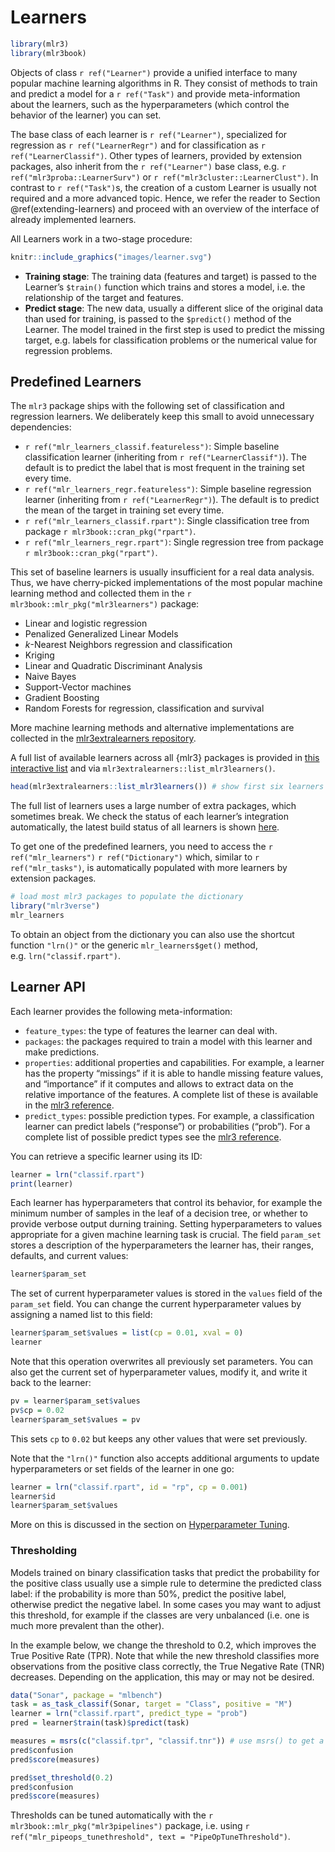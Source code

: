 # Learners {#learners}

```r
library(mlr3)
library(mlr3book)
```

Objects of class `r ref("Learner")` provide a unified interface to many popular machine learning algorithms in R.
They consist of methods to train and predict a model for a `r ref("Task")` and provide meta-information about the learners, such as the hyperparameters (which control the behavior of the learner) you can set.

The base class of each learner is `r ref("Learner")`, specialized for regression as `r ref("LearnerRegr")` and for classification as `r ref("LearnerClassif")`.
Other types of learners, provided by extension packages, also inherit from the `r ref("Learner")` base class, e.g. `r ref("mlr3proba::LearnerSurv")` or `r ref("mlr3cluster::LearnerClust")`.
In contrast to `r ref("Task")`s, the creation of a custom Learner is usually not required and a more advanced topic.
Hence, we refer the reader to Section \@ref(extending-learners) and proceed with an overview of the interface of already implemented learners.

All Learners work in a two-stage procedure:
```r
knitr::include_graphics("images/learner.svg")
```

* **Training stage**: The training data (features and target) is passed to the Learner's `$train()` function which trains and stores a model, i.e. the relationship of the target and features.
* **Predict stage**: The new data, usually a different slice of the original data than used for training, is passed to the `$predict()` method of the Learner.
  The model trained in the first step is used to predict the missing target, e.g. labels for classification problems or the numerical value for regression problems.

## Predefined Learners

The `mlr3` package ships with the following set of classification and regression learners.
We deliberately keep this small to avoid unnecessary dependencies:

* `r ref("mlr_learners_classif.featureless")`: Simple baseline classification learner (inheriting from `r ref("LearnerClassif")`).
  The default is to predict the label that is most frequent in the training set every time.
* `r ref("mlr_learners_regr.featureless")`: Simple baseline regression learner (inheriting from `r ref("LearnerRegr")`).
  The default is to predict the mean of the target in training set every time.
* `r ref("mlr_learners_classif.rpart")`: Single classification tree from package `r mlr3book::cran_pkg("rpart")`.
* `r ref("mlr_learners_regr.rpart")`: Single regression tree from package `r mlr3book::cran_pkg("rpart")`.

This set of baseline learners is usually insufficient for a real data analysis.
Thus, we have cherry-picked implementations of the most popular machine learning method and collected them in the `r mlr3book::mlr_pkg("mlr3learners")` package:

* Linear and logistic regression
* Penalized Generalized Linear Models
* $k$-Nearest Neighbors regression and classification
* Kriging
* Linear and Quadratic Discriminant Analysis
* Naive Bayes
* Support-Vector machines
* Gradient Boosting
* Random Forests for regression, classification and survival

More machine learning methods and alternative implementations are collected in the [mlr3extralearners repository](https://github.com/mlr-org/mlr3extralearners/).

:::{.callout-tip}
A full list of available learners across all {mlr3} packages is provided in [this interactive list](https://mlr3extralearners.mlr-org.com/articles/learners/list_learners.html) and via `mlr3extralearners::list_mlr3learners()`.
:::

```r
head(mlr3extralearners::list_mlr3learners()) # show first six learners
```

The full list of learners uses a large number of extra packages, which sometimes break.
We check the status of each learner's integration automatically, the latest build status of all learners is shown [here](https://mlr3extralearners.mlr-org.com/articles/learners/test_overview.html).

To get one of the predefined learners, you need to access the `r ref("mlr_learners")` `r ref("Dictionary")` which, similar to `r ref("mlr_tasks")`, is automatically populated with more learners by extension packages.

```r
# load most mlr3 packages to populate the dictionary
library("mlr3verse")
mlr_learners
```

To obtain an object from the dictionary you can also use the shortcut function `"lrn()"` or the generic `mlr_learners$get()` method, e.g. `lrn("classif.rpart")`.

## Learner API

Each learner provides the following meta-information:

* `feature_types`: the type of features the learner can deal with.
* `packages`: the packages required to train a model with this learner and make predictions.
* `properties`: additional properties and capabilities.
  For example, a learner has the property "missings" if it is able to handle missing feature values, and "importance" if it computes and allows to extract data on the relative importance of the features.
  A complete list of these is available in the [mlr3 reference](https://mlr3.mlr-org.com/reference/mlr_reflections.html#examples).
* `predict_types`: possible prediction types. For example, a classification learner can predict labels ("response") or probabilities ("prob"). For a complete list of possible predict types see the [mlr3 reference](https://mlr3.mlr-org.com/reference/mlr_reflections.html#examples).

You can retrieve a specific learner using its ID:

```r
learner = lrn("classif.rpart")
print(learner)
```

Each learner has hyperparameters that control its behavior, for example the minimum number of samples in the leaf of a decision tree, or whether to provide verbose output durning training.
Setting hyperparameters to values appropriate for a given machine learning task is crucial.
The field `param_set` stores a description of the hyperparameters the learner has, their ranges, defaults, and current values:

```r
learner$param_set
```

The set of current hyperparameter values is stored in the `values` field of the `param_set` field.
You can change the current hyperparameter values by assigning a named list to this field:

```r
learner$param_set$values = list(cp = 0.01, xval = 0)
learner
```

Note that this operation overwrites all previously set parameters.
You can also get the current set of hyperparameter values, modify it, and write it back to the learner:

```r
pv = learner$param_set$values
pv$cp = 0.02
learner$param_set$values = pv
```

This sets `cp` to `0.02` but keeps any other values that were set previously.

Note that the `"lrn()"` function also accepts additional arguments to update hyperparameters or set fields of the learner in one go:

```r
learner = lrn("classif.rpart", id = "rp", cp = 0.001)
learner$id
learner$param_set$values
```

More on this is discussed in the section on [Hyperparameter Tuning](https://mlr3book.mlr-org.com/optimization.html#tuning).

### Thresholding

Models trained on binary classification tasks that predict the probability for the positive class usually use a simple rule to determine the predicted class label: if the probability is more than 50%, predict the positive label, otherwise predict the negative label.
In some cases you may want to adjust this threshold, for example if the classes are very unbalanced (i.e. one is much more prevalent than the other).

In the example below, we change the threshold to 0.2, which improves the True Positive Rate (TPR).
Note that while the new threshold classifies more observations from the positive class correctly, the True Negative Rate (TNR) decreases.
Depending on the application, this may or may not be desired.

```r
data("Sonar", package = "mlbench")
task = as_task_classif(Sonar, target = "Class", positive = "M")
learner = lrn("classif.rpart", predict_type = "prob")
pred = learner$train(task)$predict(task)

measures = msrs(c("classif.tpr", "classif.tnr")) # use msrs() to get a list of multiple measures
pred$confusion
pred$score(measures)

pred$set_threshold(0.2)
pred$confusion
pred$score(measures)
```

Thresholds can be tuned automatically with the `r mlr3book::mlr_pkg("mlr3pipelines")` package, i.e. using `r ref("mlr_pipeops_tunethreshold", text = "PipeOpTuneThreshold")`.
